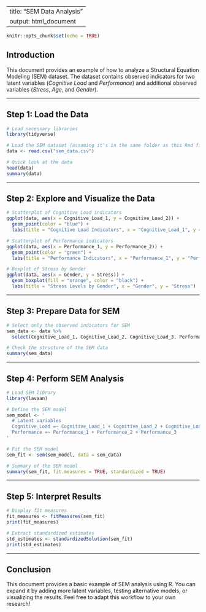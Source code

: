 
---
title: "SEM Data Analysis"
output: html_document
---

```r
knitr::opts_chunk$set(echo = TRUE)
```

## Introduction

This document provides an example of how to analyze a Structural Equation Modeling (SEM) dataset. The dataset contains observed indicators for two latent variables (*Cognitive Load* and *Performance*) and additional observed variables (*Stress*, *Age*, and *Gender*).

---

## Step 1: Load the Data

```r
# Load necessary libraries
library(tidyverse)

# Load the SEM dataset (assuming it's in the same folder as this Rmd file)
data <- read.csv("sem_data.csv")

# Quick look at the data
head(data)
summary(data)
```

---

## Step 2: Explore and Visualize the Data

```r
# Scatterplot of Cognitive Load indicators
ggplot(data, aes(x = Cognitive_Load_1, y = Cognitive_Load_2)) +
  geom_point(color = "blue") +
  labs(title = "Cognitive Load Indicators", x = "Cognitive_Load_1", y = "Cognitive_Load_2")

# Scatterplot of Performance indicators
ggplot(data, aes(x = Performance_1, y = Performance_2)) +
  geom_point(color = "green") +
  labs(title = "Performance Indicators", x = "Performance_1", y = "Performance_2")

# Boxplot of Stress by Gender
ggplot(data, aes(x = Gender, y = Stress)) +
  geom_boxplot(fill = "orange", color = "black") +
  labs(title = "Stress Levels by Gender", x = "Gender", y = "Stress")
```

---

## Step 3: Prepare Data for SEM

```r
# Select only the observed indicators for SEM
sem_data <- data %>%
  select(Cognitive_Load_1, Cognitive_Load_2, Cognitive_Load_3, Performance_1, Performance_2, Performance_3)

# Check the structure of the SEM data
summary(sem_data)
```

---

## Step 4: Perform SEM Analysis

```r
# Load SEM library
library(lavaan)

# Define the SEM model
sem_model <- '
  # Latent variables
  Cognitive_Load =~ Cognitive_Load_1 + Cognitive_Load_2 + Cognitive_Load_3
  Performance =~ Performance_1 + Performance_2 + Performance_3
'

# Fit the SEM model
sem_fit <- sem(sem_model, data = sem_data)

# Summary of the SEM model
summary(sem_fit, fit.measures = TRUE, standardized = TRUE)
```

---

## Step 5: Interpret Results

```r
# Display fit measures
fit_measures <- fitMeasures(sem_fit)
print(fit_measures)

# Extract standardized estimates
std_estimates <- standardizedSolution(sem_fit)
print(std_estimates)
```

---

## Conclusion

This document provides a basic example of SEM analysis using R. You can expand it by adding more latent variables, testing alternative models, or visualizing the results. Feel free to adapt this workflow to your own research!
